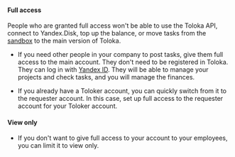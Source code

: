 #### Full access

<Note mode="restriction" title="Restriction">

People who are granted full access won't be able to use the Toloka API, connect to Yandex.Disk, top up the balance, or move tasks from the [sandbox](/docs/glossary#sandbox) to the main version of Toloka.

</Note>

- If you need other people in your company to post tasks, give them full access to the main account. They don't need to be registered in Toloka. They can log in with [Yandex ID](https://id.yandex.com/about). They will be able to manage your projects and check tasks, and you will manage the finances.

- If you already have a Toloker account, you can quickly switch from it to the requester account. In this case, set up full access to the requester account for your Toloker account.

#### View only

- If you don't want to give full access to your account to your employees, you can limit it to view only.

